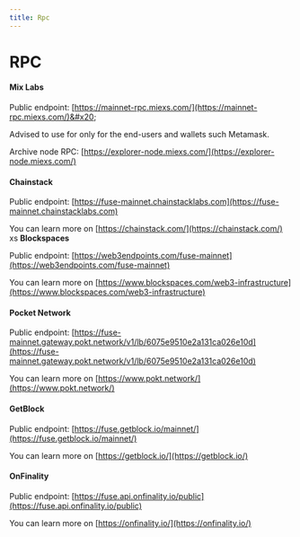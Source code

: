 ```yaml
---
title: Rpc
---
```


# RPC

#### Mix Labs

Public endpoint: [https://mainnet-rpc.miexs.com/](https://mainnet-rpc.miexs.com/)​&#x20;

Advised to use for only for the end-users and wallets such Metamask.

Archive node RPC:  [https://explorer-node.miexs.com/](https://explorer-node.miexs.com/)

#### Chainstack

Public endpoint:  [https://fuse-mainnet.chainstacklabs.com](https://fuse-mainnet.chainstacklabs.com)

You can learn more on [https://chainstack.com/](https://chainstack.com/)
xs
**Blockspaces**

Public endpoint:  [https://web3endpoints.com/fuse-mainnet](https://web3endpoints.com/fuse-mainnet)

You can learn more on [https://www.blockspaces.com/web3-infrastructure](https://www.blockspaces.com/web3-infrastructure)

#### Pocket Network

Public endpoint: [https://fuse-mainnet.gateway.pokt.network/v1/lb/6075e9510e2a131ca026e10d](https://fuse-mainnet.gateway.pokt.network/v1/lb/6075e9510e2a131ca026e10d)​

You can learn more on [https://www.pokt.network/](https://www.pokt.network/)

#### GetBlock

Public endpoint: [https://fuse.getblock.io/mainnet/](https://fuse.getblock.io/mainnet/)

You can learn more on [https://getblock.io/](https://getblock.io/)

#### OnFinality

Public endpoint: [https://fuse.api.onfinality.io/public](https://fuse.api.onfinality.io/public)

You can learn more on [https://onfinality.io/](https://onfinality.io/)
